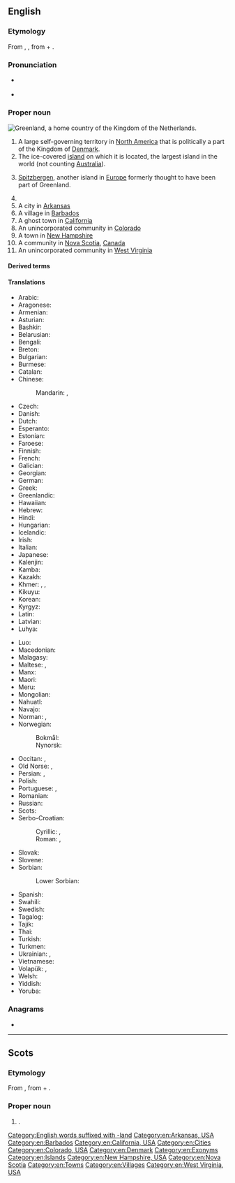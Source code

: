 ==English==
{{wikipedia}}

===Etymology===
{{wikipedia|Name of Greenland}}
From {{compound|en|green|land}}, {{calque|en|non|Grœnland|nocap=1}}, from {{m|non|grœnn||green}} + {{m|non|land||land}}.

===Pronunciation===
* {{a|UK|US}} {{IPA|/ˈɡɹiːn.lənd/|/ˈɡɹiːn.lænd/|lang=en}}
* {{audio|en-us-Greenland.ogg|Audio (US)|lang=en}}

===Proper noun===
[[Image:Greenland big.png|thumb|Greenland, a [[home country]] of the [[Kingdom of the Netherlands]].]]
{{en-proper noun}}

# A large self-governing territory in [[North America]] that is politically a part of the Kingdom of [[Denmark]].
# The ice-covered [[island]] on which it is located, the largest island in the world (not counting [[Australia]]).
# {{lb|en|obsolete}} [[Spitzbergen]], another island in [[Europe]] formerly thought to have been part of Greenland.
# {{surname}}
# A city in [[Arkansas]]
# A village in [[Barbados]]
# A ghost town in [[California]]
# An unincorporated community in [[Colorado]]
# A town in [[New Hampshire]]
# A community in [[Nova Scotia]], [[Canada]]
# An unincorporated community in [[West Virginia]]

====Derived terms====
{{der4|Greenland dove|Greenlander|Greenland falcon|Greenland gerfalcon|Greenlandic|Greenlandish|Greenlandite|Greenlandman|Greenland poppy|Greenland right whale|{{w|Greenland Sea}}|Greenland seal|Greenland spar|Greenland turtle|Greenland whale|lang=en}}

====Translations====
{{trans-top|a large self-governing island in North America}}
* Arabic: {{t|ar|جِرِينْلَانْدَ|f|tr=girinlanda}}
* Aragonese: {{t|an|Gronlandia|f}}
* Armenian: {{t+|hy|Գրենլանդիա|sc=Armn}}
* Asturian: {{t+|ast|Groenlandia|f}}
* Bashkir: {{t|ba|Гренландия|sc=Cyrl}}
* Belarusian: {{t|be|Грэнла́ндыя|f}}
* Bengali: {{t|bn|গ্রিনল্যান্ড|sc=Beng|tr=grinlænḑ}}
* Breton: {{t|br|Greunland}}
* Bulgarian: {{t|bg|Гренла́ндия|f}}
* Burmese: {{t|my|[[ဂရင်းလန်]][[ကျွန်း]]}}
* Catalan: {{t|ca|Grenlàndia|f}}
* Chinese:
*: Mandarin: {{t+|cmn|格陵蘭|sc=Hani}}, {{t+|cmn|格陵兰|tr=Gélínglán|sc=Hani}}
* Czech: {{t+|cs|Grónsko|n}}
* Danish: {{t+|da|Grønland}}
* Dutch: {{t+|nl|Groenland}}
* Esperanto: {{t|eo|Groenlando}}
* Estonian: {{t+|et|Gröönimaa}}
* Faroese: {{t|fo|Grønland|n}}
* Finnish: {{t+|fi|Grönlanti}}
* French: {{t+|fr|Groenland|m}}
* Galician: {{t+|gl|Grenlandia|f}}
* Georgian: {{t|ka|გრენლანდია|sc=Geor}}
* German: {{t+|de|Grönland|n}}
* Greek: {{t+|el|Γροιλανδία|f}}
* Greenlandic: {{t+|kl|Kalaallit Nunaat}}
* Hawaiian: {{t|haw|ʻĀina ʻŌmaʻomaʻo}}
* Hebrew: {{t|he|גרינלנד|tr=grinland}}
* Hindi: {{t+|hi|ग्रीनलैण्ड|tr=grīnlaiṇḍ}}
* Hungarian: {{t+|hu|Grönland}}
* Icelandic: {{t+|is|Grænland|n}}
* Irish: {{t|ga|Graonlainn|f|alt=An Ghraonlainn}}
* Italian: {{t+|it|Groenlandia|f}}
* Japanese: {{t+|ja|グリーンランド|tr=Gurīnrando}}
* Kalenjin: {{t|kln|Grinlande}}
* Kamba: {{t|kam|Grinlandi}}
* Kazakh: {{t|kk|Гренландия|tr=Grenlándija|sc=Cyrl}}
* Khmer: {{t|km|ប្រទេសបៃតង|sc=Khmr|tr=prɑteih bay tɑɑng}}, {{t|km|ហ្គ្រិនលែនដ៍|sc=Khmr|tr=griinlɛɛn}}, {{t+|km|បៃតង|sc=Khmr|tr=bay tɑɑŋ}}
* Kikuyu: {{t|ki|Grinlandi}}
* Korean: {{t|ko|^그린란드|tr=Geurinnandeu}}
* Kyrgyz: {{t+|ky|Гринландия}}
* Latin: {{t|la|Groenlandia|f}}
* Latvian: {{t|lv|Grenlande}}
* Luhya: {{t|luy|Grinlandi}}
{{trans-mid}}
* Luo: {{t|luo|Grinland}}
* Macedonian: {{t|mk|Гре́нланд|m}}
* Malagasy: {{t|mg|Groenlanda}}
* Maltese: {{t|mt|Greenland}}, {{t|mt|Grinlend}}
* Manx: {{t|gv|Greenlyn|f}}
* Maori: {{t|mi|Kirinirana}}
* Meru: {{t|mer|Grinlandi}}
* Mongolian: {{t|mn|Гренланд|sc=Cyrl}}
* Nahuatl: {{t|nah|Groentlalpan}}
* Navajo: {{t|nv|Haʼaʼaahjí Hakʼaz Dineʼé Bikéyah}}
* Norman: {{t|nrf|Groenland|m}}, {{t|nrf|Greenland|m}}
* Norwegian:
*: Bokmål: {{t|nb|Grønland}}
*: Nynorsk: {{t|nn|Grønland}}
* Occitan: {{t+|oc|Grenlàndia|f}}, {{t+|oc|Groenlàndia|f}}
* Old Norse: {{t|non|Grǿnland|n}}, {{t|non|Grǿnaland|n}}
* Persian: {{t|fa|گرینلند|tr=grinland}}, {{t|fa|گروئنلند|tr=groenland}}
* Polish: {{t+|pl|Grenlandia}}
* Portuguese: {{t+|pt|Groenlândia|f}}, {{t+|pt|Gronelândia|f}}
* Romanian: {{t|ro|Groenlanda|f}}
* Russian: {{t|ru|Гренла́ндия|f}}
* Scots: {{t|sco|Greenland}}
* Serbo-Croatian:
*: Cyrillic: {{t|sh|Гренланд|m|sc=Cyrl}}, {{t|sh|Гринланд|m|sc=Cyrl}}
*: Roman: {{t+|sh|Grenland|m}}, {{t|sh|Grinland|m}} {{qualifier|Serbo-Croatian}}
* Slovak: {{t+|sk|Grónsko|n}}
* Slovene: {{t+|sl|Grénlándija|f}}
* Sorbian:
*: Lower Sorbian: {{t|dsb|Grönlandska|f}}
* Spanish: {{t+|es|Groenlandia|f}}
* Swahili: {{t+|sw|Grinlandi}}
* Swedish: {{t+|sv|Grönland|n}}
* Tagalog: {{t|tl|Lupanlunti}}
* Tajik: {{t+|tg|Гренландия|sc=Cyrl}}
* Thai: {{t|th|กรีนแลนด์|tr=greenlaen}}
* Turkish: {{t+|tr|Grönland}}
* Turkmen: {{t|tk|Grenlandiýa}}
* Ukrainian: {{t|uk|Гренла́ндія|f}}, {{t|uk|Ґренла́ндія|f}}
* Vietnamese: {{t+|vi|Greenland}}
* Volapük: {{t+|vo|Gröneän}}, {{qualifier|older term, obsolete}} {{t|vo|Grönän}}
* Welsh: {{t|cy|Ynys Las|f|alt=Yr Ynys Las}}
* Yiddish: {{t|yi|גרינלאַנד|n}}
* Yoruba: {{t|yo|Gerelandi}}
{{trans-bottom}}

===Anagrams===
* {{anagrams|en|Engerland|Englander}}

[[Category:English words suffixed with -land]]
[[Category:en:Arkansas, USA]]
[[Category:en:Barbados]]
[[Category:en:California, USA]]
[[Category:en:Cities]]
[[Category:en:Colorado, USA]]
[[Category:en:Denmark]]
[[Category:en:Exonyms]]
[[Category:en:Islands]]
[[Category:en:New Hampshire, USA]]
[[Category:en:Nova Scotia]]
[[Category:en:Towns]]
[[Category:en:Villages]]
[[Category:en:West Virginia, USA]]

----

==Scots==

===Etymology===
From {{etyl|non|sco}} {{m|non|Grœnland}}, from {{m|non|grœnn||green}} + {{m|non|land||land}}.

===Proper noun===
{{sco-proper noun}}

# {{l|en|Greenland}}.